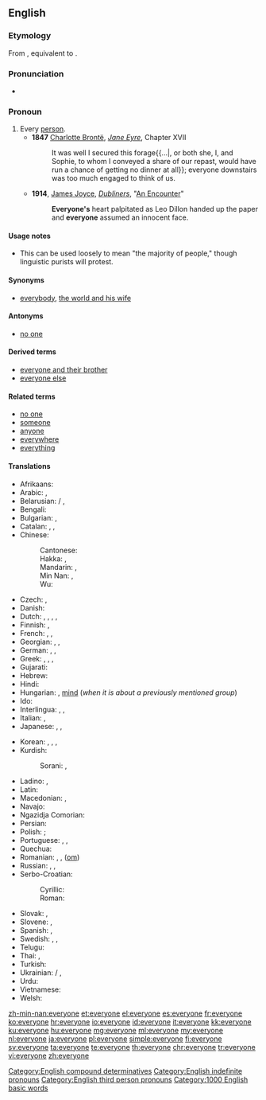 ==English==

===Etymology===
From {{etyl|enm|en}} {{term|everichon|lang=enm}}, equivalent to {{compound|every|one|lang=en}}.

===Pronunciation===
* {{audio|en-us-everyone.ogg|Audio (US)|lang=en}}

===Pronoun===
{{en-pron}}

# Every [[person]].
#* '''1847''' [[w:Charlotte Brontë|Charlotte Brontë]], ''[[w:Jane Eyre|Jane Eyre]]'', Chapter XVII
#*: It was well I secured this forage{{...|, or both she, I, and Sophie, to whom I conveyed a share of our repast, would have run a chance of getting no dinner at all}}; everyone downstairs was too much engaged to think of us.
#* '''1914''', [[w:James Joyce|James Joyce]], ''[[w:Dubliners|Dubliners]]'', "[[s:Dubliners/An Encounter|An Encounter]]"
#*: '''Everyone's''' heart palpitated as Leo Dillon handed up the paper and '''everyone''' assumed an innocent face.

====Usage notes====
* This can be used loosely to mean "the majority of people," though linguistic purists will protest.

====Synonyms====
* {{sense|every person}} [[everybody]], [[the world and his wife]]

====Antonyms====
* {{sense|every person}} [[no one]]

====Derived terms====
* [[everyone and their brother]]
* [[everyone else]]

====Related terms====
* [[no one]]
* [[someone]]
* [[anyone]]
* [[everywhere]]
* [[everything]]

====Translations====
{{trans-top|every person}}
* Afrikaans: {{t|af|almal}}
* Arabic: {{t|ar|جميع|alt=الْجَمِيع}}, {{t|ar|[[كُلّ]] [[شَخْص]]}}
* Belarusian: {{t|be|усе́|p|sc=Cyrl}} / {{t|be|ўсе|p|sc=Cyrl}}, {{t|be|ко́жны|sc=Cyrl}}
* Bengali: {{t|bn|সবাই|tr=shôbai|sc=Beng}}
* Bulgarian: {{t|bg|вси́чки|p|sc=Cyrl}}, {{t|bg|все́ки|sc=Cyrl}}
* Catalan: {{t+|ca|tothom}}, {{t|ca|cada u}}, {{t|ca|cadascú}}
* Chinese:
*: Cantonese: {{t|yue|大家|tr=daai6 gaa1|sc=Hani}}
*: Hakka: {{t|hak|逐家|tr=tak-kâ|sc=Hani}}, {{t|hak|大家|tr=thai-kâ|sc=Hani}}
*: Mandarin: {{t+|cmn|大家|tr=dàjiā|sc=Hani}}, {{t+|cmn|人人|tr=rénrén|sc=Hani}}
*: Min Nan: {{t+|nan|逐家|tr=ta̍k-ke|sc=Hani}}, {{t|nan|大家|tr=tāi-ke, ta-ke, tōa-ke|sc=Hani}}
*: Wu: {{t|wuu|大家|tr=da ka|sc=Hani}}
* Czech: {{t+|cs|všichni|m}}, {{t+|cs|každý|m}}
* Danish: {{t+|da|alle}}
* Dutch: {{t+|nl|iedereen}}, {{t|nl|elkeen}}, {{t+|nl|allen}}, {{t+|nl|allemaal}}, {{t+|nl|iegelijk}}
* Finnish: {{t+|fi|jokainen}}, {{t+|fi|kaikki}}
* French: {{t+|fr|chacun}}, {{t+|fr|tout le monde}}, {{t+|fr|tous}}
* Georgian: {{t|ka|ყველა|sc=Geor}}, {{t|ka|ყოველი|sc=Geor}}, {{t|ka|თითოეული|sc=Geor}}
* German: {{t+|de|alle}}, {{t+|de|jedermann}}, {{t+|de|jeder}}
* Greek: {{t|el|κάθε ένας}}, {{t+|el|όλοι|p}}, {{t|el|άπαντες|p}}, {{t|el|οι πάντες|p}}
* Gujarati: {{t|gu|બધા|tr=Badhā|sc=Gujr}}
* Hebrew: {{t|he|כולם|alt=כולם \ כֻּלָּם|tr=kulám|sc=Hebr}}
* Hindi: {{t|hi|[[सब]] [[लोग]]|tr=sab log|sc=Deva}}
* Hungarian: {{t+|hu|mindenki}}, [[mind#Hungarian|mind]] (''when it is about a previously mentioned group'')
* Ido: {{t+|io|omnu}}
* Interlingua: {{t|ia|totos|p}}, {{t|ia|tote le mundo}}, {{t|ia|omnes|p}}
* Italian: {{t+|it|ciascuno}}, {{t+|it|tutti|m-p}}
* Japanese: {{t|ja|皆さん|tr=みなさん, minasan|sc=Jpan}}, {{t+|ja|みんな|tr=minna|sc=Jpan}}, {{t|ja|[[だれ]][[も]]|tr=dare mo|sc=Jpan}}
{{trans-mid}}
* Korean: {{t+|ko|모두|sc=Kore}}, {{t|ko|[[누구]][[나]]|sc=Kore}}, {{t+|ko|여러분|sc=Kore}}, {{t|ko|다들|sc=Kore}}
* Kurdish:
*: Sorani: {{t|ku|هه‌ریه‌که‌|tr=heryeke|sc=ku-Arab}}, {{t|ku|هه‌موکه‌س|tr=hemukes|sc=ku-Arab}}
* Ladino: {{t|lad|טודוס|m-p}}, {{t|lad|טודו אל מונדו|m}}
* Latin: {{t+|la|omnes}}
* Macedonian: {{t|mk|си́те|p}}, {{t|mk|се́кој}}
* Navajo: {{t|nv|tʼáá ájíłtso}}
* Ngazidja Comorian: {{t|zdj|heni mndru}}
* Persian: {{t|fa|[[هر]] [[کس]]|tr=har kas|sc=fa-Arab}}
* Polish: {{t+|pl|każdy}}; {{t+|pl|wszyscy|p}}
* Portuguese: {{t+|pt|todos|m-p}}, {{t+|pt|todo mundo|m}}, {{t|pt|toda a gente}}
* Quechua: {{t|qu|llapan}}
* Romanian: {{t+|ro|oricine}}, {{t|ro|toți}}, {{t+|ro|fiecare}} ([[om]])
* Russian: {{t+|ru|все|p}}, {{t+|ru|ка́ждый}}, {{t+|ru|вся́кий}}
* Serbo-Croatian:
*: Cyrillic: {{t|sh|сви|p}}
*: Roman: {{t|sh|svi|p}}
* Slovak: {{t|sk|všetci}}, {{t|sk|každý}}
* Slovene: {{t|sl|vsi}}, {{t+|sl|vsak}}
* Spanish: {{t+|es|todos}}, {{t|es|todo el mundo}}
* Swedish: {{t+|sv|alla}}, {{t+|sv|allihop}}, {{t|sv|allesammans}}
* Telugu: {{t|te|అందరూ}}
* Thai: {{t|th|ทุกคน|tr=túk kon|sc=Thai}}, {{t|th|ทุกท่าน|tr=túk tâan|sc=Thai}}
* Turkish: {{t+|tr|herkes}}
* Ukrainian: {{t|uk|усі́|p|sc=Cyrl}} / {{t+|uk|всі|p|sc=Cyrl}}, {{t+|uk|ко́жний|sc=Cyrl}}
* Urdu: {{t|ur|[[س]] [[لوگ]]|tr=sab log|sc=ur-Arab}}
* Vietnamese: {{t|vi|mọi người}}
* Welsh: {{t+|cy|pob}}
{{trans-bottom}}

[[Category:English compound determinatives]]
[[Category:English indefinite pronouns]]
[[Category:English third person pronouns]]

[[Category:1000 English basic words]]

[[zh-min-nan:everyone]]
[[et:everyone]]
[[el:everyone]]
[[es:everyone]]
[[fr:everyone]]
[[ko:everyone]]
[[hr:everyone]]
[[io:everyone]]
[[id:everyone]]
[[it:everyone]]
[[kk:everyone]]
[[ku:everyone]]
[[hu:everyone]]
[[mg:everyone]]
[[ml:everyone]]
[[my:everyone]]
[[nl:everyone]]
[[ja:everyone]]
[[pl:everyone]]
[[simple:everyone]]
[[fi:everyone]]
[[sv:everyone]]
[[ta:everyone]]
[[te:everyone]]
[[th:everyone]]
[[chr:everyone]]
[[tr:everyone]]
[[vi:everyone]]
[[zh:everyone]]